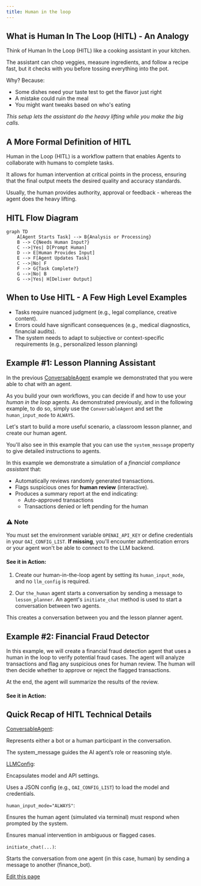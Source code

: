 ```yaml
---
title: Human in the loop
---
```


## What is Human In The Loop (HITL) - An Analogy

Think of Human In the Loop (HITL) like a cooking assistant in your kitchen.

The assistant can chop veggies, measure ingredients, and follow a recipe fast, but it checks with you before tossing everything into the pot.

Why? Because:

- Some dishes need your taste test to get the flavor just right
- A mistake could ruin the meal
- You might want tweaks based on who's eating

*This setup lets the assistant do the heavy lifting while you make the big calls.*

## A More Formal Definition of HITL

Human in the Loop (HITL) is a workflow pattern that enables Agents to collaborate with humans to complete tasks.

It allows for human intervention at critical points in the process, ensuring that the final output meets the desired quality and accuracy standards.

Usually, the human provides authority, approval or feedback - whereas the agent does the heavy lifting.

## HITL Flow Diagram

```mermaid
graph TD
    A[Agent Starts Task] --> B{Analysis or Processing}
    B --> C{Needs Human Input?}
    C -->|Yes| D[Prompt Human]
    D --> E[Human Provides Input]
    E --> F[Agent Updates Task]
    C -->|No| F
    F --> G{Task Complete?}
    G -->|No| B
    G -->|Yes| H[Deliver Output]
```

## When to Use HITL - A Few High Level Examples

- Tasks require nuanced judgment (e.g., legal compliance, creative content).
- Errors could have significant consequences (e.g., medical diagnostics, financial audits).
- The system needs to adapt to subjective or context-specific requirements (e.g., personalized lesson planning)

## Example #1: Lesson Planning Assistant

In the previous [ConversableAgent](/docs/user-guide/basic-concepts/conversable-agent) example we demonstrated that you were able to chat with an agent.

As you build your own workflows, you can decide if and how to use your *human in the loop* agents. As demonstrated previously, and in the following example, to do so, simply use the `ConversableAgent` and set the `human_input_mode` to `ALWAYS`.

Let's start to build a more useful scenario, a classroom lesson planner, and create our human agent.

You'll also see in this example that you can use the `system_message` property to give detailed instructions to agents.

In this example we demonstrate a simulation of a _financial compliance assistant_ that:

-   Automatically reviews randomly generated transactions.
-   Flags suspicious ones for **human review** (interactive).
-   Produces a summary report at the end indicating:
    -   Auto-approved transactions
    -   Transactions denied or left pending for the human

### ⚠️ **Note**

You must set the environment variable `OPENAI_API_KEY` or define credentials in your `OAI_CONFIG_LIST`.
**If missing**, you'll encounter authentication errors or your agent won't be able to connect to the LLM backend.


<Example/>

#### See it in Action:

<script src="https://asciinema.org/a/jpJ44gZCcxyQXO26cP81ToCo6.js" id="asciicast-jpJ44gZCcxyQXO26cP81ToCo6" async="true"></script>

1. Create our human-in-the-loop agent by setting its `human_input_mode`, and no `llm_config` is required.

2. Our `the_human` agent starts a conversation by sending a message to `lesson_planner`. An agent's `initiate_chat` method is used to start a conversation between two agents.

This creates a conversation between you and the lesson planner agent.

## Example #2: Financial Fraud Detector

In this example, we will create a financial fraud detection agent that uses a human in the loop to verify potential fraud cases.
The agent will analyze transactions and flag any suspicious ones for human review. The human will then decide whether to approve or reject the flagged transactions.

At the end, the agent will summarize the results of the review.


<ExampleHITLFinance/>

#### See it in Action:

<script src="https://asciinema.org/a/qxYX2MAm4ckeWXpZ8tnIDBWyN.js" id="asciicast-qxYX2MAm4ckeWXpZ8tnIDBWyN" async="true"></script>

## Quick Recap of HITL Technical Details

[ConversableAgent](/docs/user-guide/basic-concepts/conversable-agent):

Represents either a bot or a human participant in the conversation.

The system_message guides the AI agent’s role or reasoning style.

[LLMConfig](/docs/user-guide/advanced-concepts/llm-configuration-deep-dive/):

Encapsulates model and API settings.

Uses a JSON config (e.g., `OAI_CONFIG_LIST`) to load the model and credentials.

`human_input_mode="ALWAYS"`:

Ensures the human agent (simulated via terminal) must respond when prompted by the system.

Ensures manual intervention in ambiguous or flagged cases.

`initiate_chat(...)`:

Starts the conversation from one agent (in this case, human) by sending a message to another (finance_bot).

<div className="edit-url-container">
    <a className="edit-url" href="https://github.com/ag2ai/ag2/edit/main/website/docs/user-guide/basic-concepts/human-in-the-loop.mdx" target='_blank'><Icon icon="pen" iconType="solid" size="13px"/> Edit this page</a>
</div>
